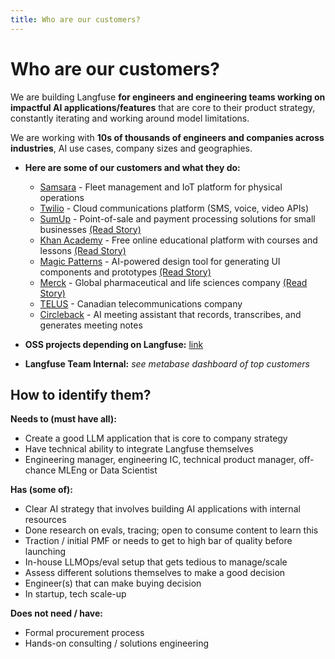 ```yaml
---
title: Who are our customers?
---
```


# Who are our customers?

We are building Langfuse **for engineers and engineering teams working on impactful AI applications/features** that are core to their product strategy, constantly iterating and working around model limitations.

We are working with **10s of thousands of engineers and companies across industries**, AI use cases, company sizes and geographies.

- **Here are some of our customers and what they do:**
  - [Samsara](https://www.samsara.com/) - Fleet management and IoT platform for physical operations
  - [Twilio](https://www.twilio.com/) - Cloud communications platform (SMS, voice, video APIs)
  - [SumUp](https://www.sumup.com/) - Point-of-sale and payment processing solutions for small businesses [(Read Story)](/customers/sumup)
  - [Khan Academy](https://www.khanacademy.org/) - Free online educational platform with courses and lessons [(Read Story)](/customers/khan-academy)
  - [Magic Patterns](https://www.magicpatterns.com/) - AI-powered design tool for generating UI components and prototypes [(Read Story)](/customers/magic-patterns-ai-design-tools)
  - [Merck](https://www.merckgroup.com/) - Global pharmaceutical and life sciences company [(Read Story)](/customers/merckgroup)
  - [TELUS](https://www.telus.com/) - Canadian telecommunications company
  - [Circleback](https://www.circleback.com/) - AI meeting assistant that records, transcribes, and generates meeting notes
  
- **OSS projects depending on Langfuse:** [link](/faq/all/packages-depending-on-langfuse) 
- **Langfuse Team Internal:** *see metabase dashboard of top customers*

## How to identify them?

**Needs to (must have all):**

- Create a good LLM application that is core to company strategy
- Have technical ability to integrate Langfuse themselves
- Engineering manager, engineering IC, technical product manager, off-chance MLEng or Data Scientist

**Has (some of):**

- Clear AI strategy that involves building AI applications with internal resources
- Done research on evals, tracing; open to consume content to learn this
- Traction / initial PMF or needs to get to high bar of quality before launching
- In-house LLMOps/eval setup that gets tedious to manage/scale
- Assess different solutions themselves to make a good decision
- Engineer(s) that can make buying decision
- In startup, tech scale-up

**Does not need / have:**

- Formal procurement process
- Hands-on consulting / solutions engineering
